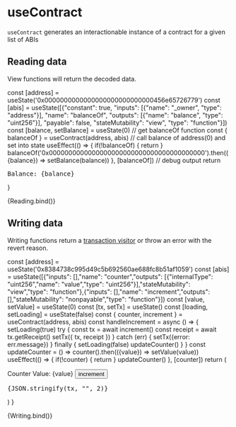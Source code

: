
# useContract

<Meta title="Hooks/useContract" />

`useContract` generates an interactionable instance of a contract for a given list of ABIs

## Reading data

View functions will return the decoded data.

  const [address] = useState('0x0000000000000000000000000000456e65726779')
  const [abis] = useState([{"constant": true, "inputs": [{"name": "_owner", "type": "address"}], "name": "balanceOf", "outputs": [{"name": "balance", "type": "uint256"}], "payable": false, "stateMutability": "view", "type": "function"}])
  const [balance, setBalance] = useState(0)
  // get balanceOf function
  const { balanceOf } = useContract(address, abis)
  // call balance of address(0) and set into state
  useEffect(() => {
    if(!balanceOf) { return }
    balanceOf('0x0000000000000000000000000000000000000000').then(({balance}) => setBalance(balance))
  }, [balanceOf])
  // debug output
  return <pre>Balance: {balance}</pre>
}

<Canvas withSource="open">
  <Story name="Reading">
    {Reading.bind()}
  </Story>
</Canvas>


## Writing data

Writing functions return a [transaction visitor](https://docs.vechain.org/connex/api.html#transaction-visitor) or throw an error with the revert reason.

  const [address] = useState('0x8384738c995d49c5b692560ae688fc8b51af1059')
  const [abis] = useState([{"inputs": [],"name": "counter","outputs": [{"internalType": "uint256","name": "value","type": "uint256"}],"stateMutability": "view","type": "function"},{"inputs": [],"name": "increment","outputs": [],"stateMutability": "nonpayable","type": "function"}])
  const [value, setValue] = useState(0)
  const [tx, setTx] = useState() 
  const [loading, setLoading] = useState(false)
  const { counter, increment } = useContract(address, abis)
  const handleIncrement = async () => {
    setLoading(true)
    try {
      const tx = await increment()
      const receipt = await tx.getReceipt()
      setTx({ tx, receipt })
    }
    catch (err) {
      setTx({error: err.message})
    }
    finally {
      setLoading(false)
      updateCounter()
    }
  }
  const updateCounter = () => counter().then(({value}) => setValue(value))
  useEffect(() => {
    if(!counter) { return }
    updateCounter()
  }, [counter])
  return (
    <div>
      Counter Value: {value} <Button onClick={handleIncrement} loading={loading}>increment</Button><br />
      <pre>{JSON.stringify(tx, "", 2)}</pre>
    </div>
  )
}

<Canvas withSource="open">
  <Story name="Writing">
    {Writing.bind()}
  </Story>
</Canvas>